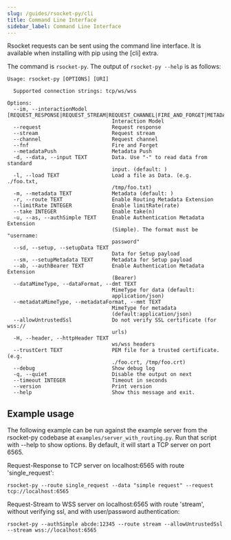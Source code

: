 ```yaml
---
slug: /guides/rsocket-py/cli
title: Command Line Interface
sidebar_label: Command Line Interface
---
```


Rsocket requests can be sent using the command line interface. It is available when installing with pip using the [cli] extra.

The command is `rsocket-py`. The output of `rsocket-py --help` is as follows:

```
Usage: rsocket-py [OPTIONS] [URI]

  Supported connection strings: tcp/ws/wss

Options:
  --im, --interactionModel [REQUEST_RESPONSE|REQUEST_STREAM|REQUEST_CHANNEL|FIRE_AND_FORGET|METADATA_PUSH]
                                  Interaction Model
  --request                       Request response
  --stream                        Request stream
  --channel                       Request channel
  --fnf                           Fire and Forget
  --metadataPush                  Metadata Push
  -d, --data, --input TEXT        Data. Use "-" to read data from standard
                                  input. (default: )
  -l, --load TEXT                 Load a file as Data. (e.g. ./foo.txt,
                                  /tmp/foo.txt)
  -m, --metadata TEXT             Metadata (default: )
  -r, --route TEXT                Enable Routing Metadata Extension
  --limitRate INTEGER             Enable limitRate(rate)
  --take INTEGER                  Enable take(n)
  -u, --as, --authSimple TEXT     Enable Authentication Metadata Extension
                                  (Simple). The format must be "username:
                                  password"
  --sd, --setup, --setupData TEXT
                                  Data for Setup payload
  --sm, --setupMetadata TEXT      Metadata for Setup payload
  --ab, --authBearer TEXT         Enable Authentication Metadata Extension
                                  (Bearer)
  --dataMimeType, --dataFormat, --dmt TEXT
                                  MimeType for data (default:
                                  application/json)
  --metadataMimeType, --metadataFormat, --mmt TEXT
                                  MimeType for metadata
                                  (default:application/json)
  --allowUntrustedSsl             Do not verify SSL certificate (for wss://
                                  urls)
  -H, --header, --httpHeader TEXT
                                  ws/wss headers
  --trustCert TEXT                PEM file for a trusted certificate. (e.g.
                                  ./foo.crt, /tmp/foo.crt)
  --debug                         Show debug log
  -q, --quiet                     Disable the output on next
  --timeout INTEGER               Timeout in seconds
  --version                       Print version
  --help                          Show this message and exit.
```

## Example usage

The following example can be run against the example server from the rsocket-py codebase at
`examples/server_with_routing.py`. Run that script with --help to show options.
By default, it will start a TCP server on port 6565.

Request-Response to TCP server on localhost:6565 with route 'single_request':

```
rsocket-py --route single_request --data "simple request" --request tcp://localhost:6565
```

Request-Stream to WSS server on localhost:6565 with route 'stream', without verifying ssl, and with user/password authentication:

```
rsocket-py --authSimple abcde:12345 --route stream --allowUntrustedSsl --stream wss://localhost:6565
```
